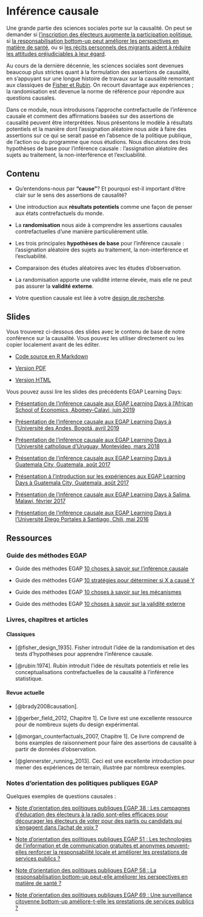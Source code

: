 # Inférence causale {.tabset}

Une grande partie des sciences sociales porte sur la causalité. On peut se demander si [l'inscription des électeurs augmente la participation politique](https://egap.org/resource/electoral-administration-in-kenya/), si [la responsabilisation bottom-up peut améliorer les perspectives en matière de santé](https://egap.org/resource/does-bottom-up-accountability-work-evidence-from-uganda/), ou si [les récits personnels des migrants aident à réduire les attitudes préjudiciables à leur égard](https://egap.org/resource/brief-70-how-personal-narratives-reduce-negative-attitudes-towards-immigrants-in-kenya/).

Au cours de la dernière décennie, les sciences sociales sont devenues beaucoup plus strictes quant à la formulation des assertions de causalité, en s'appuyant sur une longue histoire de travaux sur la causalité remontant aux classiques de [Fisher et Rubin](#causalinference-classics). On recourt davantage aux expériences ; la randomisation est devenue la norme de référence pour répondre aux questions causales.

Dans ce module, nous introduisons l'approche contrefactuelle de l'inférence causale et comment des affirmations basées sur des assertions de causalité peuvent être interprétées. Nous présentons le modèle à résultats potentiels et la manière dont l'assignation aléatoire nous aide à faire des assertions sur ce qui se serait passé en l'absence de la politique publique, de l'action ou du programme que nous étudions. Nous discutons des trois hypothèses de base pour l'inférence causale : l'assignation aléatoire des sujets au traitement, la non-interférence et l'excluabilité.

## Contenu

 - Qu'entendons-nous par **"cause"**? Et pourquoi est-il important d'être clair sur le sens des assertions de causalité?

 - Une introduction aux **résultats potentiels** comme une façon de penser aux états contrefactuels du monde.

 - La **randomisation** nous aide à comprendre les assertions causales contrefactuelles d'une manière particulièrement utile.

 - Les trois principales **hypothèses de base** pour l'inférence causale : l'assignation aléatoire des sujets au traitement, la non-interférence et l'excluabilité.

 - Comparaison des études aléatoires avec les études d'observation.

 - La randomisation apporte une validité interne élevée, mais elle ne peut pas assurer la **validité externe**.

 - Votre question causale est liée à votre [design de recherche](the-research-design-process.html).

## Slides

Vous trouverez ci-dessous des slides avec le contenu de base de notre conférence sur la causalité. Vous pouvez les utiliser directement ou les copier localement avant de les éditer.

- [Code source en R Markdown](https://egap.github.io/learningdays-resources/Slides/causalinference-slides.Rmd)

- [Version PDF](https://egap.github.io/learningdays-resources/Slides/causalinference-slides.pdf)

- [Version HTML](https://egap.github.io/learningdays-resources/Slides/causalinference-slides.html)

Vous pouvez aussi lire les slides des précédents EGAP Learning Days:

 - [Présentation de l'inférence causale aux EGAP Learning Days à l'African School of Economics, Abomey-Calavi, juin 2019](https://egap.github.io/learningdays-resources/Slides/Examples/causality-benin.pdf)

 - [Présentation de l'inférence causale aux EGAP Learning Days à l'Université des Andes, Bogotá, avril 2019](https://egap.github.io/learningdays-resources/Slides/Examples/causality-bogota.pdf)

 - [Présentation de l'inférence causale aux EGAP Learning Days à l'Université catholique d'Uruguay, Montevideo, mars 2018](https://egap.github.io/learningdays-resources/Slides/Examples/causality-montevideo.pdf)

 - [Présentation de l'inférence causale aux EGAP Learning Days à Guatemala City, Guatemala, août 2017](https://egap.github.io/learningdays-resources/Slides/Examples/causality-guatemala.pdf)

 - [Présentation à l'introduction sur les expériences aux EGAP Learning Days à Guatemala City, Guatemala, août 2017](https://egap.github.io/learningdays-resources/Slides/Examples/intro_experiments-guatemala.pdf)

 - [Présentation de l'inférence causale aux EGAP Learning Days à Salima, Malawi, février 2017](https://egap.github.io/learningdays-resources/Slides/Examples/causality-malawi.pdf)

 - [Présentation de l'inférence causale aux EGAP Learning Days à l'Université Diego Portales à Santiago, Chili, mai 2016](https://egap.github.io/learningdays-resources/Slides/Examples/causality-santiago.pdf)

## Ressources

### Guide des méthodes EGAP

- Guide des méthodes EGAP [10 choses à savoir sur l'inférence causale](https://egap.org/resource/10-things-to-know-about-causal-inference/)

- Guide des méthodes EGAP [10 stratégies pour déterminer si X a causé Y](https://egap.org/resource/10-strategies-figuring-out-if-x-caused-y/)

- Guide des méthodes EGAP [10 choses à savoir sur les mécanismes](https://egap.org/resource/10-things-mechanisms/)

- Guide des méthodes EGAP [10 choses à savoir sur la validité externe](https://egap.org/resource/10-things-to-know-about-external-validity/)

### Livres, chapitres et articles {#causalinference-cites}

#### Classiques {#causalinference-classics}

- [@fisher_design_1935]. Fisher introduit l'idée de la randomisation et des tests d'hypothèses pour apprendre l'inférence causale.

- [@rubin:1974]. Rubin introduit l'idée de résultats potentiels et relie les conceptualisations contrefactuelles de la causalité à l'inférence statistique.

#### Revue actuelle

- [@brady2008causation].

- [@gerber_field_2012, Chapitre 1]. Ce livre est une excellente ressource pour de nombreux sujets du design expérimental.

- [@morgan_counterfactuals_2007, Chapitre 1]. Ce livre comprend de bons examples de raisonnement pour faire des assertions de causalité à partir de données d'observation.

- [@glennerster_running_2013]. Ceci est une excellente introduction pour mener des expériences de terrain, illustrée par nombreux exemples.

### Notes d'orientation des politiques publiques EGAP

Quelques exemples de questions causales :

- [Note d'orientation des politiques publiques EGAP 38 : Les campagnes d'éducation des électeurs à la radio sont-elles efficaces pour décourager les électeurs de voter pour des partis ou candidats qui s'engagent dans l'achat de voix ?](https://egap.org/resource/brief-38-diminishing-the-effectiveness-of-vote-buying-through-voter-education/)

- [Note d'orientation des politiques publiques EGAP 51 : Les technologies de l'information et de communication gratuites et anonymes peuvent-elles renforcer la responsabilité locale et améliorer les prestations de services publics ?](https://egap.org/resource/does-information-technology-improve-public-service-delivery-lessons-from-uganda/)

- [Note d'orientation des politiques publiques EGAP 58 : La responsabilisation bottom-up peut-elle améliorer les perspectives en matière de santé ?](https://egap.org/resource/does-bottom-up-accountability-work-evidence-from-uganda/)

- [Note d'orientation des politiques publiques EGAP 69 : Une surveillance citoyenne bottom-up améliore-t-elle les prestations de services publics ?](https://egap.org/resource/brief-69-bottom-up-accountability-and-public-service-provision-in-brazil/)


